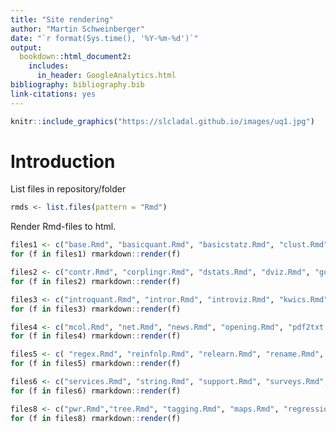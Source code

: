 ```yaml
---
title: "Site rendering"
author: "Martin Schweinberger"
date: "`r format(Sys.time(), '%Y-%m-%d')`"
output:
  bookdown::html_document2:  
    includes:
      in_header: GoogleAnalytics.html
bibliography: bibliography.bib
link-citations: yes
---
```


```r
knitr::include_graphics("https://slcladal.github.io/images/uq1.jpg")
```

# Introduction{-}

List files in repository/folder

```r
rmds <- list.files(pattern = "Rmd")
```

Render Rmd-files to html.


```r
files1 <- c("base.Rmd", "basicquant.Rmd", "basicstatz.Rmd", "clust.Rmd", "coll.Rmd", "comp.Rmd", "conferences.Rmd")
for (f in files1) rmarkdown::render(f)
```


```r
files2 <- c("contr.Rmd", "corplingr.Rmd", "dstats.Rmd", "dviz.Rmd", "gutenberg.Rmd", "index.Rmd")
for (f in files2) rmarkdown::render(f)
```


```r
files3 <- c("introquant.Rmd", "intror.Rmd", "introviz.Rmd", "kwics.Rmd", "ladal.Rmd", "lex.Rmd", "lexsim.Rmd", "links.Rmd", "litsty.Rmd", "llr.Rmd")
for (f in files3) rmarkdown::render(f)
```


```r
files4 <- c("mcol.Rmd", "net.Rmd", "news.Rmd", "opening.Rmd", "pdf2txt.Rmd", "people.Rmd", "phlyo.Rmd")
for (f in files4) rmarkdown::render(f)
```


```r
files5 <- c( "regex.Rmd", "reinfnlp.Rmd", "relearn.Rmd", "rename.Rmd", "repro.Rmd",  "sentiment.Rmd")
for (f in files5) rmarkdown::render(f)
```


```r
files6 <- c("services.Rmd", "string.Rmd", "support.Rmd", "surveys.Rmd", "svm.Rmd", "table.Rmd", "textanalysis.Rmd", "topicmodels.Rmd", "vc.Rmd")
for (f in files6) rmarkdown::render(f)
```



```r
files8 <- c("pwr.Rmd","tree.Rmd", "tagging.Rmd", "maps.Rmd", "regression.Rmd", "motion.Rmd")
for (f in files8) rmarkdown::render(f)
```



